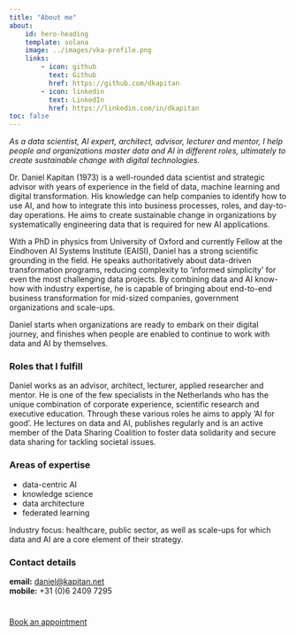 ```yaml
---
title: "About me"
about:
    id: hero-heading
    template: solana
    image: ../images/vka-profile.png
    links:
        - icon: github
          text: Github
          href: https://github.com/dkapitan
        - icon: linkedin
          text: LinkedIn
          href: https://linkedin.com/in/dkapitan
toc: false
---
```


_As a data scientist, AI expert, architect, advisor, lecturer and mentor, I help people and organizations master data and AI in different roles, ultimately to create sustainable change with digital technologies._

:::{#hero-heading}
Dr. Daniel Kapitan (1973) is a well-rounded data scientist and strategic advisor with years of experience in the field of data, machine learning and digital transformation. His knowledge can help companies to identify how to use AI, and how to integrate this into business processes, roles, and day-to-day operations. He aims to create sustainable change in organizations by systematically engineering data that is required for new AI applications.

With a PhD in physics from University of Oxford and currently Fellow at the Eindhoven AI Systems Institute (EAISI), Daniel has a strong scientific grounding in the field. He speaks authoritatively about data-driven transformation programs, reducing complexity to ‘informed simplicity’ for even the most challenging data projects. By combining data and AI know-how with industry expertise, he is capable of bringing about end-to-end business transformation for mid-sized companies, government organizations and scale-ups.

Daniel starts when organizations are ready to embark on their digital journey, and finishes when people are enabled to continue to work with data and AI by themselves.

### Roles that I fulfill
Daniel works as an advisor, architect, lecturer, applied researcher and mentor. He is one of the few specialists in the Netherlands who has the unique combination of corporate experience, scientific research and executive education. Through these various roles he aims to apply ‘AI for good’. He lectures on data and AI, publishes regularly and is an active member of the Data Sharing Coalition to foster data solidarity and secure data sharing for tackling societal issues.

### Areas of expertise
- data-centric AI
- knowledge science
- data architecture
- federated learning 

Industry focus: healthcare, public sector, as well as scale-ups for which data and AI are a core element of their strategy.
:::

### Contact details

__email:__ [daniel@kapitan.net](mailto:daniel@kapitan.net) <br>
__mobile:__ +31 (0)6 2409 7295

#

<a href="https://calendar.google.com/calendar/appointments/AcZssZ3bat8-Gyswn1RmSeowmu2ZAdqkJl9YDoSjNnk=?gv=true" class="btn btn-primary btn-lg active" role="button">Book an appointment</a>

